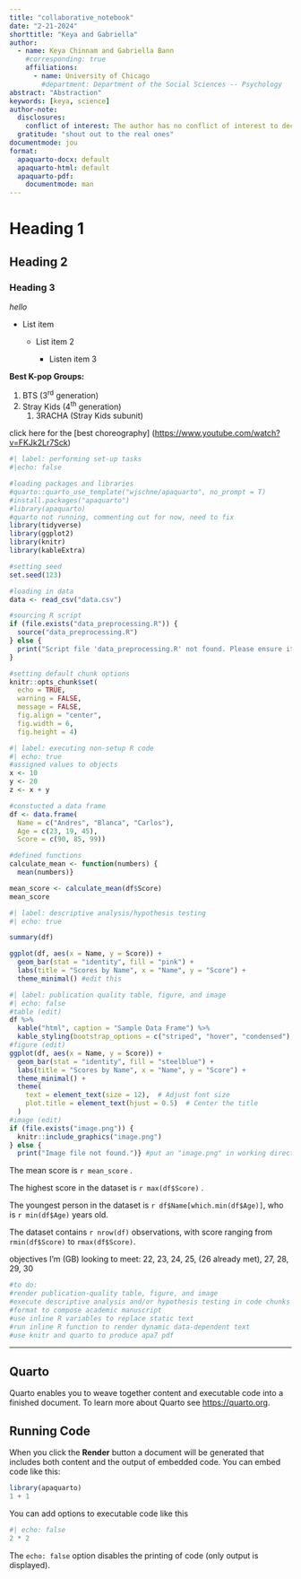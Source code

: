 ```yaml
---
title: "collaborative_notebook"
date: "2-21-2024"
shorttitle: "Keya and Gabriella"
author:
  - name: Keya Chinnam and Gabriella Bann
    #corresponding: true
    affiliations:
      - name: University of Chicago
        #department: Department of the Social Sciences -- Psychology
abstract: "Abstraction"
keywords: [keya, science]
author-note:
  disclosures:
    conflict of interest: The author has no conflict of interest to declare.
  gratitude: "shout out to the real ones"
documentmode: jou
format:
  apaquarto-docx: default
  apaquarto-html: default
  apaquarto-pdf:
    documentmode: man
---
```


# Heading 1

## Heading 2

### Heading 3

*hello*

-   List item

    -   List item 2

        -   Listen item 3

**Best K-pop Groups:**

1.  BTS (3^rd^ generation)
2.  Stray Kids (4^th^ generation)
    1.  3RACHA (Stray Kids subunit)

click here for the \[best choreography\] (<https://www.youtube.com/watch?v=FKJk2Lr7Sck>)

<!-- hello what's up-->

```r
#| label: performing set-up tasks
#|echo: false

#loading packages and libraries
#quarto::quarto_use_template("wjschne/apaquarto", no_prompt = T)
#install.packages("apaquarto")
#library(apaquarto)
#quarto not running, commenting out for now, need to fix
library(tidyverse)
library(ggplot2)
library(knitr)
library(kableExtra)

#setting seed
set.seed(123)

#loading in data
data <- read_csv("data.csv")

#sourcing R script
if (file.exists("data_preprocessing.R")) {
  source("data_preprocessing.R")
} else {
  print("Script file 'data_preprocessing.R' not found. Please ensure it exists in your working directory.")
}

#setting default chunk options
knitr::opts_chunk$set(
  echo = TRUE,  
  warning = FALSE, 
  message = FALSE, 
  fig.align = "center", 
  fig.width = 6, 
  fig.height = 4)
```

```r
#| label: executing non-setup R code
#| echo: true
#assigned values to objects
x <- 10
y <- 20
z <- x + y

#constucted a data frame
df <- data.frame(
  Name = c("Andres", "Blanca", "Carlos"),
  Age = c(23, 19, 45),
  Score = c(90, 85, 99))

#defined functions
calculate_mean <- function(numbers) {
  mean(numbers)}

mean_score <- calculate_mean(df$Score)
mean_score
```

```r
#| label: descriptive analysis/hypothesis testing
#| echo: true

summary(df)

ggplot(df, aes(x = Name, y = Score)) +
  geom_bar(stat = "identity", fill = "pink") +
  labs(title = "Scores by Name", x = "Name", y = "Score") +
  theme_minimal() #edit this
```

```r
#| label: publication quality table, figure, and image
#| echo: false
#table (edit)
df %>%
  kable("html", caption = "Sample Data Frame") %>%
  kable_styling(bootstrap_options = c("striped", "hover", "condensed"), full_width = FALSE)
#figure (edit)
ggplot(df, aes(x = Name, y = Score)) +
  geom_bar(stat = "identity", fill = "steelblue") +
  labs(title = "Scores by Name", x = "Name", y = "Score") +
  theme_minimal() +
  theme(
    text = element_text(size = 12),  # Adjust font size
    plot.title = element_text(hjust = 0.5)  # Center the title
  )
#image (edit)
if (file.exists("image.png")) {
  knitr::include_graphics("image.png")
} else {
  print("Image file not found.")} #put an "image.png" in working directory
```

The mean score is `r mean_score` .

The highest score in the dataset is `r max(df$Score)` .

The youngest person in the dataset is `r df$Name[which.min(df$Age)]`, who is `r min(df$Age)` years old.

The dataset contains `r nrow(df)` observations, with score ranging from `rmin(df$Score)` to `rmax(df$Score)`.

objectives I'm (GB) looking to meet: 22, 23, 24, 25, (26 already met), 27, 28, 29, 30

```r
#to do: 
#render publication-quality table, figure, and image
#execute descriptive analysis and/or hypothesis testing in code chunks
#format to compose academic manuscript
#use inline R variables to replace static text
#run inline R function to render dynamic data-dependent text
#use knitr and quarto to produce apa7 pdf

```

------------------------------------------------------------------------

## Quarto

Quarto enables you to weave together content and executable code into a finished document. To learn more about Quarto see <https://quarto.org>.

## Running Code

When you click the **Render** button a document will be generated that includes both content and the output of embedded code. You can embed code like this:

```r
library(apaquarto)
1 + 1
```

You can add options to executable code like this

```r
#| echo: false
2 * 2
```

The `echo: false` option disables the printing of code (only output is displayed).
